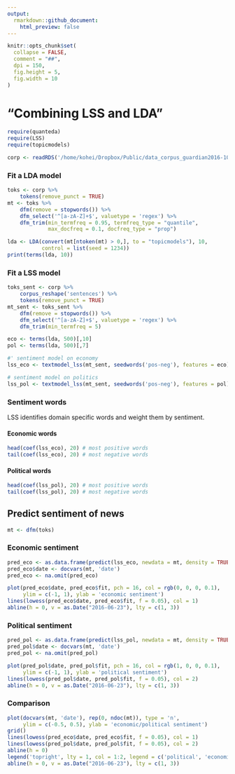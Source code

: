 ```yaml
---
output: 
  rmarkdown::github_document:
    html_preview: false
---
```


```r
knitr::opts_chunk$set(
  collapse = FALSE,
  comment = "##",
  dpi = 150,
  fig.height = 5,
  fig.width = 10
)
```

# "Combining LSS and LDA"

```r
require(quanteda)
require(LSS)
require(topicmodels)
```

```r
corp <- readRDS('/home/kohei/Dropbox/Public/data_corpus_guardian2016-10k.rds')
```

### Fit a LDA model

```r
toks <- corp %>% 
    tokens(remove_punct = TRUE)
mt <- toks %>% 
    dfm(remove = stopwords()) %>% 
    dfm_select('^[a-zA-Z]+$', valuetype = 'regex') %>% 
    dfm_trim(min_termfreq = 0.95, termfreq_type = "quantile", 
             max_docfreq = 0.1, docfreq_type = "prop")
```

```r
lda <- LDA(convert(mt[ntoken(mt) > 0,], to = "topicmodels"), 10, 
           control = list(seed = 1234))
print(terms(lda, 10))
```


### Fit a LSS model

```r
toks_sent <- corp %>% 
    corpus_reshape('sentences') %>% 
    tokens(remove_punct = TRUE)
mt_sent <- toks_sent %>% 
    dfm(remove = stopwords()) %>% 
    dfm_select('^[a-zA-Z]+$', valuetype = 'regex') %>% 
    dfm_trim(min_termfreq = 5)
```

```r
eco <- terms(lda, 500)[,10]
pol <- terms(lda, 500)[,7]

#' sentiment model on economy
lss_eco <- textmodel_lss(mt_sent, seedwords('pos-neg'), features = eco)

# sentiment model on politics
lss_pol <- textmodel_lss(mt_sent, seedwords('pos-neg'), features = pol)
```

### Sentiment words

LSS identifies domain specific words and weight them by sentiment.

#### Economic words

```r
head(coef(lss_eco), 20) # most positive words
tail(coef(lss_eco), 20) # most negative words
```

#### Political words

```r
head(coef(lss_pol), 20) # most positive words
tail(coef(lss_pol), 20) # most negative words
```

## Predict sentiment of news

```r
mt <- dfm(toks)
```

### Economic sentiment

```r
pred_eco <- as.data.frame(predict(lss_eco, newdata = mt, density = TRUE))
pred_eco$date <- docvars(mt, 'date')
pred_eco <- na.omit(pred_eco)

plot(pred_eco$date, pred_eco$fit, pch = 16, col = rgb(0, 0, 0, 0.1),
     ylim = c(-1, 1), ylab = 'economic sentiment')
lines(lowess(pred_eco$date, pred_eco$fit, f = 0.05), col = 1)
abline(h = 0, v = as.Date("2016-06-23"), lty = c(1, 3))
```


### Political sentiment

```r
pred_pol <- as.data.frame(predict(lss_pol, newdata = mt, density = TRUE))
pred_pol$date <- docvars(mt, 'date')
pred_pol <- na.omit(pred_pol)

plot(pred_pol$date, pred_pol$fit, pch = 16, col = rgb(1, 0, 0, 0.1),
     ylim = c(-1, 1), ylab = 'political sentiment')
lines(lowess(pred_pol$date, pred_pol$fit, f = 0.05), col = 2)
abline(h = 0, v = as.Date("2016-06-23"), lty = c(1, 3))
```

### Comparison

```r
plot(docvars(mt, 'date'), rep(0, ndoc(mt)), type = 'n',
     ylim = c(-0.5, 0.5), ylab = 'economic/political sentiment')
grid()
lines(lowess(pred_eco$date, pred_eco$fit, f = 0.05), col = 1)
lines(lowess(pred_pol$date, pred_pol$fit, f = 0.05), col = 2)
abline(h = 0)
legend('topright', lty = 1, col = 1:2, legend = c('political', 'economic'))
abline(h = 0, v = as.Date("2016-06-23"), lty = c(1, 3))
```



